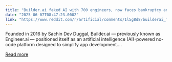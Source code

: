 ```yaml
---
title: "Builder.ai faked AI with 700 engineers, now faces bankruptcy and probe"
date: "2025-06-07T08:47:23.000Z"
link: "https://www.reddit.com/r/artificial/comments/1l5g8d8/builderai_faked_ai_with_700_engineers_now_faces/"
---
```


Founded in 2016 by Sachin Dev Duggal, Builder.ai — previously known as Engineer.ai — positioned itself as an artificial intelligence (AI)-powered no-code platform designed to simplify app development....

[Read more](https://www.reddit.com/r/artificial/comments/1l5g8d8/builderai_faked_ai_with_700_engineers_now_faces/)
